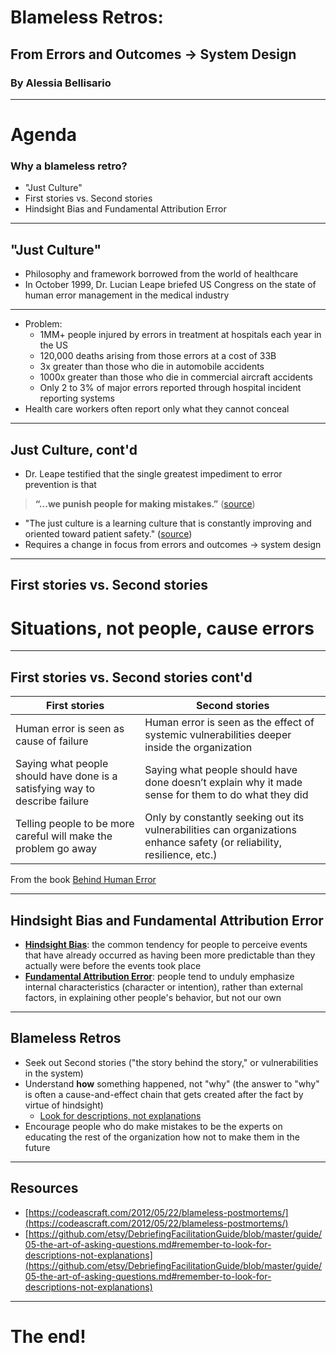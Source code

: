 
# Blameless Retros:

## From Errors and Outcomes → System Design

### By Alessia Bellisario

---

# Agenda

### Why a blameless retro?

- "Just Culture"
- First stories vs. Second stories
- Hindsight Bias and Fundamental Attribution Error

---

## "Just Culture"

- Philosophy and framework borrowed from the world of healthcare
- In October 1999, Dr. Lucian Leape briefed US Congress on the state of human error management in the medical industry

---

- Problem:
  - 1MM+ people injured by errors in treatment at hospitals each year in the US
  - 120,000 deaths arising from those errors at a cost of 33B
  - 3x greater than those who die in automobile accidents
  - 1000x greater than those who die in commercial aircraft accidents
  - Only 2 to 3% of major errors reported through hospital incident reporting systems
- Health care workers often report only what they cannot conceal

---

## Just Culture, cont'd

- Dr. Leape testified that the single greatest impediment to error prevention is that

> **“...we punish people for making mistakes.”** ([source](http://www.chpso.org/sites/main/files/file-attachments/marx_primer.pdf))

- "The just culture is a learning culture that is constantly improving and oriented toward patient safety." ([source](https://www.ncbi.nlm.nih.gov/pmc/articles/PMC3776518/))
- Requires a change in focus from errors and outcomes → system design

---

## First stories vs. Second stories

# Situations, not people, cause errors

---

## First stories vs. Second stories cont'd

| First stories                                                               | Second stories                                                                                                         |
| --------------------------------------------------------------------------- | ---------------------------------------------------------------------------------------------------------------------- |
| Human error is seen as cause of failure                                     | Human error is seen as the effect of systemic vulnerabilities deeper inside the organization                           |
| Saying what people should have done is a satisfying way to describe failure | Saying what people should have done doesn’t explain why it made sense for them to do what they did                     |
| Telling people to be more careful will make the problem go away             | Only by constantly seeking out its vulnerabilities can organizations enhance safety (or reliability, resilience, etc.) |

From the book [Behind Human Error](https://www.amazon.com/Behind-Human-Error-David-Woods/dp/0754678342)

---

## Hindsight Bias and Fundamental Attribution Error

- **[Hindsight Bias](https://en.wikipedia.org/wiki/Hindsight_bias)**: the common tendency for people to perceive events that have already occurred as having been more predictable than they actually were before the events took place
- **[Fundamental Attribution Error](https://en.wikipedia.org/wiki/Fundamental_attribution_error)**: people tend to unduly emphasize internal characteristics (character or intention), rather than external factors, in explaining other people's behavior, but not our own

---

## Blameless Retros

- Seek out Second stories ("the story behind the story," or vulnerabilities in the system)
- Understand **how** something happened, not "why" (the answer to "why" is often a cause-and-effect chain that gets created after the fact by virtue of hindsight)
  - [Look for descriptions, not explanations](https://github.com/etsy/DebriefingFacilitationGuide/blob/master/guide/05-the-art-of-asking-questions.md#remember-to-look-for-descriptions-not-explanations)
- Encourage people who do make mistakes to be the experts on educating the rest of the organization how not to make them in the future

---

## Resources

- [https://codeascraft.com/2012/05/22/blameless-postmortems/](https://codeascraft.com/2012/05/22/blameless-postmortems/)
- [https://github.com/etsy/DebriefingFacilitationGuide/blob/master/guide/05-the-art-of-asking-questions.md#remember-to-look-for-descriptions-not-explanations](https://github.com/etsy/DebriefingFacilitationGuide/blob/master/guide/05-the-art-of-asking-questions.md#remember-to-look-for-descriptions-not-explanations)

---

# The end!

